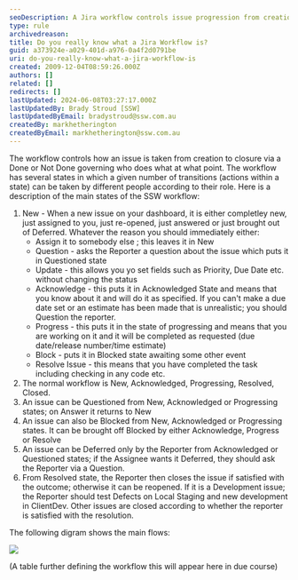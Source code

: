 ```yaml
---
seoDescription: A Jira workflow controls issue progression from creation to closure through a series of governed transitions and actions by assigned roles.
type: rule
archivedreason:
title: Do you really know what a Jira Workflow is?
guid: a373924e-a029-401d-a976-0a4f2d0791be
uri: do-you-really-know-what-a-jira-workflow-is
created: 2009-12-04T08:59:26.000Z
authors: []
related: []
redirects: []
lastUpdated: 2024-06-08T03:27:17.000Z
lastUpdatedBy: Brady Stroud [SSW]
lastUpdatedByEmail: bradystroud@ssw.com.au
createdBy: markhetherington
createdByEmail: markhetherington@ssw.com.au
---
```


The workflow controls how an issue is taken from creation to closure via a Done or Not Done governing who does what at what point. The workflow has several states in which a given number of transitions (actions within a state) can be taken by different people according to their role.
Here is a description of the main states of the SSW workflow:

1. New - When a new issue on your dashboard, it is either completley new, just assigned to you, just re-opened, just answered or just brought out of Deferred. Whatever the reason you should immediately either:
   - Assign it to somebody else ; this leaves it in New
   - Question - asks the Reporter a question about the issue which puts it in Questioned state
   - Update - this allows you yo set fields such as Priority, Due Date etc. without changing the status
   - Acknowledge - this puts it in Acknowledged State and means that you know about it and will do it as specified. If you can't make a due date set or an estimate has been made that is unrealistic; you should Question the reporter.
   - Progress - this puts it in the state of progressing and means that you are working on it and it will be completed as requested (due date/release number/time estimate)
   - Block - puts it in Blocked state awaiting some other event
   - Resolve Issue - this means that you have completed the task including checking in any code etc.
2. The normal workflow is New, Acknowledged, Progressing, Resolved, Closed.
3. An issue can be Questioned from New, Acknowledged or Progressing states; on Answer it returns to New
4. An issue can also be Blocked from New, Acknowledged or Progressing states. It can be brought off Blocked by either Acknowledge, Progress or Resolve
5. An issue can be Deferred only by the Reporter from Acknowledged or Questioned states; if the Assignee wants it Deferred, they should ask the Reporter via a Question.
6. From Resolved state, the Reporter then closes the issue if satisfied with the outcome; otherwise it can be reopened. If it is a Development issue; the Reporter should test Defects on Local Staging and new development in ClientDev. Other issues are closed according to whether the reporter is satisfied with the resolution.

The following digram shows the main flows:

![](Workflow.png)

(A table further defining the workflow this will appear here in due course)
